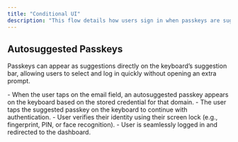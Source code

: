 ```yaml
---
title: "Conditional UI"
description: "This flow details how users sign in when passkeys are suggested based on context or user action."
---
```



## Autosuggested Passkeys

Passkeys can appear as suggestions directly on the keyboard’s suggestion bar, allowing users to select and log in quickly without opening an extra prompt.

<Tabs>
  <Tab title="macOS">
    <ToolingFrame 
        imageURL="/images/authentication-flow/web-app/desktop/autosuggest-passkeys-macos.png"
        caption="macOS autosuggested passkey flow"
        imageName="autosuggest-passkeys-macos.png"
    />
  </Tab>

<Tab title="Windows">
    <ToolingFrame
        imageURL="/images/authentication-flow/web-app/desktop/autosuggest-passkeys-windows.png"
        caption="Windows autosuggested passkey flow"
        imageName="autosuggest-passkeys-windows.png"
    />
</Tab>

<Tab title="iOS">
    <ToolingFrame
        imageURL="/images/authentication-flow/web-app/mobile/autosuggest-passkeys-ios.png"
        caption="iOS autosuggested passkey flow"
        imageName="autosuggest-passkeys-ios.png"
    />
</Tab>

  <Tab title="Android">
    <ToolingFrame 
        imageURL="/images/authentication-flow/web-app/mobile/autosuggest-passkeys-android.png"
        caption="Android autosuggested passkey flow"
        imageName="autosuggest-passkeys-android.png"
    />
  </Tab>
</Tabs>

<Steps>
    <Step title="Passkey auto-suggestion appears in keyboard">
        - When the user taps on the email field, an autosuggested passkey appears on the keyboard based on the stored credential for that domain.
    </Step>
     <Step title="Authenticate using the selected passkey">
        - The user taps the suggested passkey on the keyboard to continue with authentication.
        - User verifies their identity using their screen lock (e.g., fingerprint, PIN, or face recognition).
    </Step>
     <Step title="Access granted">
        - User is seamlessly logged in and redirected to the dashboard.
    </Step>

</Steps>
